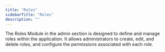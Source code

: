 ```yaml
---
title: "Roles"
sidebarTitle: "Roles"
description: ""
---
```


The Roles Module in the admin section is designed to define and manage roles within the application. It allows administrators to create, edit, and delete roles, and configure the permissions associated with each role.